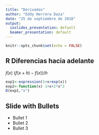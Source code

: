 ```yaml
---
title: "Derivadas"
author: "Eddy Herrera Daza"
date: "25 de septiembre de 2018"
output:
  ioslides_presentation: default
  beamer_presentation: default
---
```


```r
knitr::opts_chunk$set(echo = FALSE)
```

## R Diferencias hacia adelante
$f(x)~ (f(x+h)-f(x))/h$
```r
exp1<-expression(1+x+exp(x))
exp2<-function(x) 1+x+2*x^2
D(exp1,"x")
```



## Slide with Bullets

- Bullet 1
- Bullet 2
- Bullet 3


